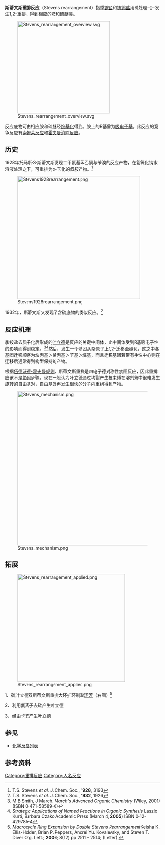 '''斯蒂文斯重排反应'''（Stevens rearrangement）指[[季铵盐|季铵盐]]和[[锍鎓盐|锍鎓盐]]用碱处理-{}-发生[[1,2-重排|1,2-重排]]，得到相应的[[胺|胺]]和[[硫醚|硫醚]]类。

[[Image:Stevens_rearrangement_overview.svg|300px]]

反应底物可由相应胺和硫醚经[[烷基化|烷基化]]得到。胺上的R基需为[[吸电子基|吸电子基]]。此反应的竞争反应有[[索姆莱反应|索姆莱反应]]和[[霍夫曼消除反应|霍夫曼消除反应]]。

==历史==
1928年托马斯·S·斯蒂文斯发现二甲氨基苯乙酮与苄溴的反应产物，在氢氧化钠水溶液处理之下，可重排为α-苄化的叔胺产物。<ref>T.S. Stevens ''et al.'' J. Chem. Soc., '''1928''', 3193</ref>

[[Image:Stevens1928rearrangement.png|400px]]

1932年，斯蒂文斯又发现了含硫底物的类似反应。<ref>T.S. Stevens ''et al.'' J. Chem. Soc., '''1932''', 1926</ref>

==反应机理==
季铵盐去质子化后形成的[[叶立德|叶立德]]是反应的关键中间体，此中间体受到R基吸电子性的影响而得到稳定。<ref> M B Smith, J March. ''March's Advanced Organic Chemistry'' (Wiley, 2001) (ISBN 0-471-58589-0)</ref><ref>''Strategic Applications of Named Reactions in Organic Synthesis'' Laszlo Kurti, Barbara Czako Academic Press (March 4, '''2005''') ISBN 0-12-429785-4 </ref>然后，发生一个基团从杂原子上1,2-迁移至碳负，这之中各基团迁移顺序为炔丙基＞烯丙基＞苄基＞烷基，而且迁移基团若带有手性中心则在迁移后通常得到构型保持的产物。

根据[[伍德沃德-霍夫曼规则|伍德沃德-霍夫曼规则]]，斯蒂文斯重排是四电子德对称性禁阻反应，因此重排应该不是[[协同|协同]]步骤。现在一般认为叶立德通过均裂产生被束缚在溶剂笼中很难发生旋转的自由基对，自由基对再发生很快的分子内重组得到产物。

[[Image:Stevens_mechanism.png|500px]]

==拓展==
[[Image:Stevens_rearrangement_applied.png|350px]]

1、硫叶立德双斯蒂文斯重排大环扩环制取[[环芳|环芳]]（右图）<ref>''Macrocycle Ring Expansion by Double Stevens Rearrangement''Keisha K. Ellis-Holder, Brian P. Peppers, Andrei Yu. Kovalevsky, and Steven T. Diver Org. Lett.; '''2006'''; 8(12) pp 2511 - 2514; (Letter) {{DOI|10.1021/ol060657a}}</ref>

2、利用氟离子去硅产生叶立德

3、经由卡宾产生叶立德

==参见==
*[[化学反应列表|化学反应列表]]

==参考资料==
{{reflist}}

[[Category:重排反应|Category:重排反应]]
[[Category:人名反应|Category:人名反应]]